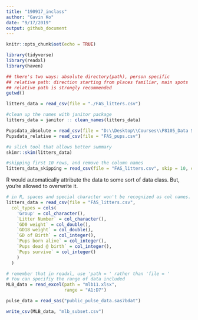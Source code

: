 ```yaml
---
title: "190917_inclass"
author: "Gavin Ko"
date: "9/17/2019"
output: github_document
---
```


```r
knitr::opts_chunk$set(echo = TRUE)

library(tidyverse)
library(readxl)
library(haven)
```

```r
## there's two ways: absolute directory(path), person specific
## relative path: direction starting from places familiar, main spots
## relative path is strongly recommended
getwd()

```

```r
litters_data = read_csv(file = "./FAS_litters.csv")

#clean up the names with janitor package
litters_data = janitor :: clean_names(litters_data)

```

```r
Pupsdata_absolute = read_csv(file = "D:\\Desktop\\Courses\\P8105_Data Science\\Coding\\190917_DS_Coding\\190917inclass_data-wrangling\\FAS_pups.csv")
Pupsdata_relative = read_csv(file = "FAS_pups.csv")

```

```r
#a slick tool that allows better summary
skimr::skim(litters_data)

```

```r
#skipping first 10 rows, and remove the column names
litters_data_skipping = read_csv(file = "FAS_litters.csv", skip = 10, col_names = F)

```
R would automatically attribute the data to some sort of data class. But, you're allowed to overwrite it. 

```r
# in R, spaces and special character won't be recognized as col names.
litters_data = read_csv(file = "FAS_litters.csv",
  col_types = cols(
    'Group' = col_character(),
    `Litter Number` = col_character(),
    `GD0 weight` = col_double(),
    `GD18 weight` = col_double(),
    `GD of Birth` = col_integer(),
    `Pups born alive` = col_integer(),
    `Pups dead @ birth` = col_integer(),
    `Pups survive` = col_integer()
    )
  )
```

```r
# remember that in readxl, use 'path = ' rather than 'file = '
# You can specifiy the range of data included
MLB_data = read_excel(path = "mlb11.xlsx",
                      range = "A1:D7")

```

```r
pulse_data = read_sas("public_pulse_data.sas7bdat")

```

```r
write_csv(MLB_data, "mlb_subset.csv")

```


